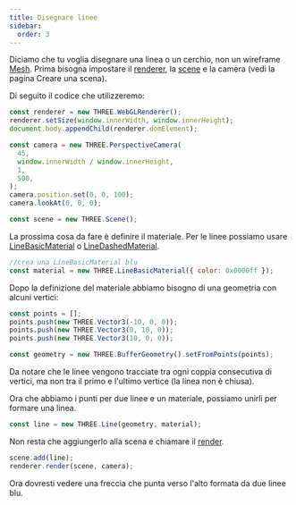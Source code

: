```yaml
---
title: Disegnare linee
sidebar:
  order: 3
---
```


<div>

Diciamo che tu voglia disegnare una linea o un cerchio, non un wireframe [Mesh](api/objects/Mesh).
Prima bisogna impostare il [renderer](api/renderers/WebGLRenderer), la [scene](api/scenes/Scene) e la camera (vedi la pagina Creare una scena).

Di seguito il codice che utilizzeremo:

```javascript
const renderer = new THREE.WebGLRenderer();
renderer.setSize(window.innerWidth, window.innerHeight);
document.body.appendChild(renderer.domElement);

const camera = new THREE.PerspectiveCamera(
  45,
  window.innerWidth / window.innerHeight,
  1,
  500,
);
camera.position.set(0, 0, 100);
camera.lookAt(0, 0, 0);

const scene = new THREE.Scene();
```

La prossima cosa da fare è definire il materiale. Per le linee possiamo usare [LineBasicMaterial](api/materials/LineBasicMaterial) o [LineDashedMaterial](api/materials/LineDashedMaterial).

```javascript
//crea una LineBasicMaterial blu
const material = new THREE.LineBasicMaterial({ color: 0x0000ff });
```

Dopo la definizione del materiale abbiamo bisogno di una geometria con alcuni vertici:

```javascript
const points = [];
points.push(new THREE.Vector3(-10, 0, 0));
points.push(new THREE.Vector3(0, 10, 0));
points.push(new THREE.Vector3(10, 0, 0));

const geometry = new THREE.BufferGeometry().setFromPoints(points);
```

Da notare che le linee vengono tracciate tra ogni coppia consecutiva di vertici, ma non tra il primo e l'ultimo vertice (la linea non è chiusa).

Ora che abbiamo i punti per due linee e un materiale, possiamo unirli per formare una linea.

```javascript
const line = new THREE.Line(geometry, material);
```

Non resta che aggiungerlo alla scena e chiamare il [render](api/renderers/WebGLRenderer#render).

```javascript
scene.add(line);
renderer.render(scene, camera);
```

Ora dovresti vedere una freccia che punta verso l'alto formata da due linee blu.

</div>
